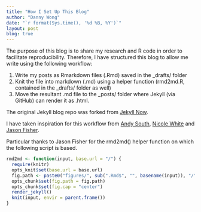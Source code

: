 ```yaml
---
title: "How I Set Up This Blog"
author: "Danny Wong"
date: "`r format(Sys.time(), '%d %B, %Y')`"
layout: post
blog: true
---
```


The purpose of this blog is to share my research and R code in order to facilitate reproducibility. Therefore, I have structured this blog to allow me write using the following workflow: 

1. Write my posts as Rmarkdown files (.Rmd) saved in the _drafts/ folder 
2. Knit the file into markdown (.md) using a helper function (rmd2md.R, contained in the _drafts/ folder as well)
3. Move the resultant .md file to the _posts/ folder where Jekyll (via GitHub) can render it as .html.

The original Jekyll blog repo was forked from [Jekyll Now](https://github.com/barryclark/jekyll-now).

I have taken inspiration for this workflow from [Andy South](http://andysouth.github.io/blog-setup/), [Nicole White](http://nicolewhite.github.io/2015/02/07/r-blogging-with-rmarkdown-knitr-jekyll.html) and [Jason Fisher](http://jfisher-usgs.github.io/r/2012/07/03/knitr-jekyll/). 

Particular thanks to Jason Fisher for the rmd2md() helper function on which the following script is based.

```r
rmd2md <- function(input, base.url = "/") {
  require(knitr)
  opts_knit$set(base.url = base.url)
  fig.path <- paste0("figures/", sub(".Rmd$", "", basename(input)), "/")
  opts_chunk$set(fig.path = fig.path)
  opts_chunk$set(fig.cap = "center")
  render_jekyll()
  knit(input, envir = parent.frame())
}
```
